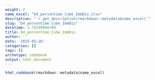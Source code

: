 ```yaml
---
weight: 2
name_excel: "D4_persontime_Cube_ImmDis.xlsx"
description: "`r get_description(rmarkdown::metadata$name_excel)`"
slug: "D4_persontime_Cube_ImmDis"
datetime: 1.7429989e+09
title: D4_persontime_Cube_ImmDis
author: ''
date: '2025-03-26'
categories: []
tags: []
archetype: codebook
output: html_document
---
```


```r
html_codebook(rmarkdown::metadata$name_excel)
```

